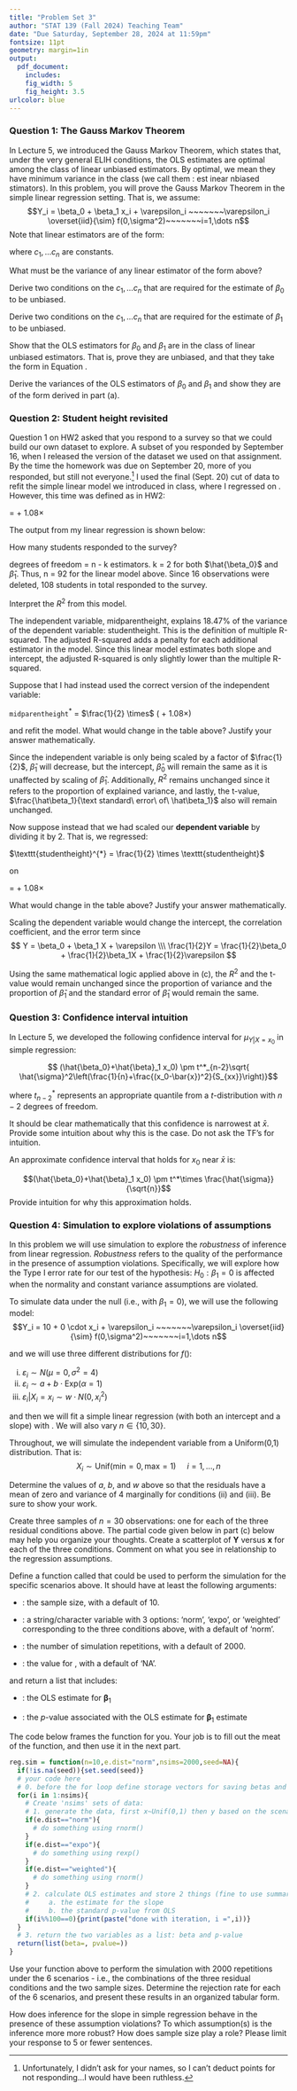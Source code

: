 ```yaml
---
title: "Problem Set 3"
author: "STAT 139 (Fall 2024) Teaching Team"
date: "Due Saturday, September 28, 2024 at 11:59pm"
fontsize: 11pt
geometry: margin=1in
output:
  pdf_document:
    includes:
    fig_width: 5
    fig_height: 3.5
urlcolor: blue
---
```






\begin{small} 
		
\textbf{Problem set policies.} \textit{Please provide concise, clear answers for each question while making sure to fully explain your reasoning. For problems asking for calculations, show your work in addition to clearly indicating the final answer. For problems involving \texttt{R}, be sure to include the code and output in your solution.}

\textit{Please submit the PDF of your knit solutions to Gradescope and be sure to assign which pages of your solution correspond to each problem. Make sure that the PDF is fully readable to the graders; e.g., make sure that lines don't run off the page margin.}

\textit{We encourage you to discuss problems with other students (and, of course, with the teaching team), but you must write your final answer in your own words. Solutions prepared ``in committee'' are not acceptable. If you do collaborate with classmates on a problem, please list your collaborators on your solution. Be aware that simply copying answers found online, whether human-generated or machine-generated, is a violation of the Honor Code.}
		
\end{small}


\clearpage



### Question 1: The Gauss Markov Theorem

In Lecture 5, we introduced the Gauss Markov Theorem, which states that, under the very general ELIH conditions, the OLS estimates are optimal among the class of linear unbiased estimators. By optimal, we mean they have minimum variance in the class (we call them \textbf{BLUE}: \textbf{b}est \textbf{l}inear \textbf{u}nbiased \textbf{e}stimators). In this problem, you will prove the Gauss Markov Theorem in the simple linear regression setting. That is, we assume:
$$Y_i = \beta_0 + \beta_1 x_i + \varepsilon_i ~~~~~~~\varepsilon_i \overset{iid}{\sim} f(0,\sigma^2)~~~~~~~i=1,\dots n$$
Note that linear estimators are of the form:
\begin{equation} \label{eq:linest}
\hat{\beta} = \sum_{i=1}^{n} c_i Y_i
\end{equation}

where $c_1, \dots c_n$ are constants. 


\noindent \textbf{(a)} What must be the variance of any linear estimator of the form above?

\noindent \textbf{(b)} Derive two conditions on the $c_1, \dots c_n$ that are required for the estimate of $\beta_0$ to be unbiased.

\noindent \textbf{(c)} Derive two conditions on the $c_1, \dots c_n$ that are required for the estimate of $\beta_1$ to be unbiased. 


\noindent \textbf{(d)} Show that the OLS estimators for $\beta_0$ and $\beta_1$ are in the class of linear unbiased estimators. That is, prove they are unbiased, and that they take the form in Equation \ref{eq:linest}. 


\noindent \textbf{(e)} Derive the variances of the OLS estimators of $\beta_0$ and $\beta_1$ and show they are of the form derived in part (a). 




\clearpage

### Question 2: Student height revisited

Question 1 on HW2 asked that you respond to a survey so that we could build our own dataset to explore. A subset of you responded by September 16, when I released the version of the dataset we used on that assignment. By the time the homework was due on September 20, more of you responded, but still not everyone.[^1] I used the final (Sept. 20) cut of data to refit the simple linear model we introduced in class, where I regressed \texttt{studentheight} on \texttt{midparentheight}. However, this time \texttt{midparentheight} was defined as in HW2:  

\texttt{midparentheight} = \texttt{paternalheight} + 1.08$\times$\texttt{maternalheight}

The output from my linear regression is shown below:

[^1]: Unfortunately, I didn't ask for your names, so I can't deduct points for not responding...I would have been ruthless.

\begin{verbatim}
Coefficients:
                 Estimate     Std. Error   t value    Pr(>|t|)    
(Intercept)      10.42160     5.23422      1.991      0.0495 *
midparentheight  0.17181      0.03805      4.516      1.91e-05 ***
---
Signif. codes:  0 ‘***’ 0.001 ‘**’ 0.01 ‘*’ 0.05 ‘.’ 0.1 ‘ ’ 1

Residual standard error: 1.811 on 90 degrees of freedom
  (16 observations deleted due to missingness)
Multiple R-squared:  0.1847,	Adjusted R-squared:  0.1757 
F-statistic: 20.39 on 1 and 90 DF,  p-value: 1.908e-05
\end{verbatim}

\noindent \textbf{(a)} How many students responded to the survey?

degrees of freedom = n - k estimators. k = 2 for both $\hat{\beta_0}$ and $\hat\beta_1$. Thus, n = 92 for the linear model above. Since 16 observations were deleted, 108 students in total responded to the survey.

\noindent \textbf{(b)} Interpret the $R^2$ from this model.

The independent variable, midparentheight, explains 18.47% of the variance of the dependent variable: studentheight. This is the definition of multiple R-squared. The adjusted R-squared adds a penalty for each additional estimator in the model. Since this linear model estimates both slope and intercept, the adjusted R-squared is only slightly lower than the multiple R-squared. 

\noindent \textbf{(c)} Suppose that I had instead used the correct version of the independent variable:

$\texttt{midparentheight}^{*}$ = $\frac{1}{2} \times$ (\texttt{paternalheight} + 1.08$\times$\texttt{maternalheight})

and refit the model. What would change in the table above? Justify your answer mathematically.

Since the independent variable is only being scaled by a factor of $\frac{1}{2}$, $\hat\beta_1$ will decrease, but the intercept, $\hat\beta_0$ will remain the same as it is unaffected by scaling of $\hat\beta_1$. Additionally, $R^2$ remains unchanged since it refers to the proportion of explained variance, and lastly, the t-value, $\frac{\hat\beta_1}{\text standard\ error\ of\ \hat\beta_1}$ also will remain unchanged. 

\noindent \textbf{(d)} Now suppose instead that we had scaled our **dependent variable** by dividing it by 2. That is, we regressed:

$\texttt{studentheight}^{*} = \frac{1}{2} \times \texttt{studentheight}$

on

\texttt{midparentheight} = \texttt{paternalheight} + 1.08$\times$\texttt{maternalheight}


What would change in the table above? Justify your answer mathematically.

Scaling the dependent variable would change  the intercept, the correlation coefficient, and the error term since
$$
Y = \beta_0 + \beta_1 X + \varepsilon
\\\
\frac{1}{2}Y = \frac{1}{2}\beta_0 + \frac{1}{2}\beta_1X + \frac{1}{2}\varepsilon
$$

Using the same mathematical logic applied above in (c), the $R^2$ and the t-value would remain unchanged since the proportion of variance and the proportion of $\hat\beta_1$ and the standard error of $\hat\beta_1$ would remain the same. 
\clearpage




\clearpage

### Question 3: Confidence interval intuition

In Lecture 5, we developed the following confidence interval for $\mu_{Y|X=x_0}$ in simple regression:

$$ (\hat{\beta_0}+\hat{\beta}_1 x_0) \pm t^*_{n-2}\sqrt{ \hat{\sigma}^2\left(\frac{1}{n}+\frac{(x_0-\bar{x})^2}{S_{xx}}\right)}$$

where $t^*_{n-2}$ represents an appropriate quantile from a $t$-distribution with $n-2$ degrees of freedom. 


\noindent \textbf{(a)} It should be clear mathematically that this confidence is narrowest at $\bar{x}$. Provide some intuition about why this is the case. Do not ask the TF's for intuition.

\noindent \textbf{(b)} An approximate confidence interval that holds for $x_0$ near $\bar{x}$ is:


$$(\hat{\beta_0}+\hat{\beta}_1 x_0) \pm t^*\times \frac{\hat{\sigma}}{\sqrt{n}}$$
Provide intuition for why this approximation holds.



\clearpage

### Question 4: Simulation to explore violations of assumptions

In this problem we will use simulation to explore the *robustness* of inference from linear regression. *Robustness* refers to the quality of the performance in the presence of assumption violations.  Specifically, we will explore how the Type I error rate for our test of the hypothesis: $H_0:\beta_1=0$ is affected when the normality and constant variance assumptions are violated.  

To simulate data under the null (i.e., with $\beta_1 = 0$), we will use the following model:
$$Y_i = 10 + 0 \cdot x_i + \varepsilon_i ~~~~~~~\varepsilon_i \overset{iid}{\sim} f(0,\sigma^2)~~~~~~~i=1,\dots n$$

and we will use three different distributions for $f()$:

  (i) $\varepsilon_i \sim N(\mu=0,\sigma^2=4)$
  (ii) $\varepsilon_i\sim a+b\cdot\text{Exp}(\alpha=1)$
  (iii) $\varepsilon_i|X_i=x_i\sim w\cdot N(0,x_i^2)$
  
and then we will fit a simple linear regression (with both an intercept and a slope) with \texttt{lm()}. We will also vary $n \in \{10,30\}$.

Throughout, we will simulate the independent variable from a Uniform(0,1) distribution. That is:
$$X_i \sim \text{Unif}(\text{min}=0,\text{max}=1)~~~~~i=1,\dots,n$$

\noindent \textbf{(a)} Determine the values of $a$, $b$, and $w$ above so that the residuals have a mean of zero and variance of $4$ marginally for conditions (ii) and (iii). Be sure to show your work.

\noindent \textbf{(b)} Create three samples of $n=30$ observations: one for each of the three residual conditions above. The partial code given below in part (c) below may help you organize your thoughts.  Create a scatterplot of $\mathbf{Y}$ versus $\mathbf{x}$ for each of the three conditions.  Comment on what you see in relationship to the regression assumptions.

\noindent \textbf{(c)} Define a function called \texttt{reg.sim} that could be used to perform the simulation for the specific scenarios above. It should have at least the following arguments:
  
  - \texttt{n}: the sample size, with a default of 10.

  - \texttt{e.dist}: a string/character variable with 3 options: 'norm', 'expo', or 'weighted' corresponding to the three conditions above, with a default of 'norm'.
  
  - \texttt{nsims}: the number of simulation repetitions, with a default of 2000.
  
  - \texttt{seed}: the value for \texttt{set.seed}, with a default of 'NA'.

and return a list that includes:
  
  - \texttt{beta}: the OLS estimate for $\boldsymbol{\beta}_1$

  - \texttt{t.pvalue}: the $p$-value associated with the OLS estimate for $\boldsymbol{\beta}_1$ estimate

The code below frames the function for you.  Your job is to fill out the meat of the function, and then use it in the next part.

```r
reg.sim = function(n=10,e.dist="norm",nsims=2000,seed=NA){
  if(!is.na(seed)){set.seed(seed)}
  # your code here
  # 0. before the for loop define storage vectors for saving betas and t.pvalues
  for(i in 1:nsims){
    # Create 'nsims' sets of data:
    # 1. generate the data, first x~Unif(0,1) then y based on the scenario
    if(e.dist=="norm"){
      # do something using rnorm()
    }
    if(e.dist=="expo"){
      # do something using rexp()
    }
    if(e.dist=="weighted"){
      # do something using rnorm()
    }
    # 2. calculate OLS estimates and store 2 things (fine to use summary from lm): 
    #     a. the estimate for the slope 
    #     b. the standard p-value from OLS 
    if(i%%100==0){print(paste("done with iteration, i =",i))}
  }
  # 3. return the two variables as a list: beta and p-value
  return(list(beta=, pvalue=))
}

```

\noindent \textbf{(d)} Use your function above to perform the simulation with 2000 repetitions under the 6 scenarios - i.e., the combinations of the three residual conditions and the two sample sizes.  Determine the rejection rate for each of the 6 scenarios, and present these results in an organized tabular form.

\noindent \textbf{(e)} How does inference for the slope in simple regression behave in the presence of these assumption violations?  To which assumption(s) is the inference more more robust?  How does sample size play a role?  Please limit your response to 5 or fewer sentences.
